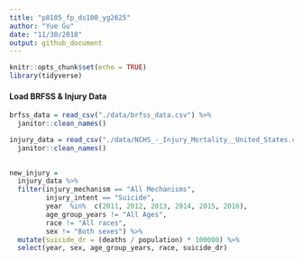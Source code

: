 ```yaml
---
title: "p8105_fp_ds100_yg2625"
author: "Yue Gu"
date: "11/30/2018"
output: github_document
---
```


```r
knitr::opts_chunk$set(echo = TRUE)
library(tidyverse)
```

#### Load BRFSS & Injury Data
```r
brfss_data = read_csv("./data/brfss_data.csv") %>% 
  janitor::clean_names()

injury_data = read_csv("./data/NCHS_-_Injury_Mortality__United_States.csv") %>% 
  janitor::clean_names()
  

new_injury = 
  injury_data %>% 
  filter(injury_mechanism == "All Mechanisms",
         injury_intent == "Suicide",
         year  %in%  c(2011, 2012, 2013, 2014, 2015, 2016),
         age_group_years != "All Ages",
         race != "All races",
         sex != "Both sexes") %>%
  mutate(suicide_dr = (deaths / population) * 100000) %>% 
  select(year, sex, age_group_years, race, suicide_dr)
  
  
  


```